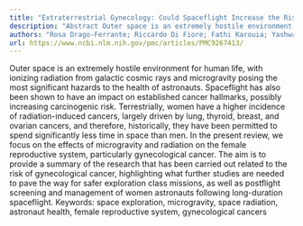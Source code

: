 ```yaml
---
title: "Extraterrestrial Gynecology: Could Spaceflight Increase the Risk of Developing Cancer in Female Astronauts? An Updated Review"
description: "Abstract Outer space is an extremely hostile environment for human life, with ionizing radiation from galactic cosmic rays and microgravity posing the most significant hazards to the health of astrona..."
authors: "Rosa Drago-Ferrante; Riccardo Di Fiore; Fathi Karouia; Yashwanth Subbannayya; Saswati Das; Begum Aydogan Mathyk; Shehbeel Arif; Ana Paula Guevara-Cerdán; Allen Seylani; Aman Singh Galsinh; Weronika Kukulska; Joseph Borg; Sherif Suleiman; David Marshall Porterfield; Andrea Camera; Lane K Christenson; April Elizabeth Ronca; Jonathan G Steller; Afshin Beheshti; Jean Calleja-Agius; John Lawler; Khaled Kamal"
url: https://www.ncbi.nlm.nih.gov/pmc/articles/PMC9267413/
---
```


Outer space is an extremely hostile environment for human life, with ionizing radiation from galactic cosmic rays and microgravity posing the most significant hazards to the health of astronauts. Spaceflight has also been shown to have an impact on established cancer hallmarks, possibly increasing carcinogenic risk. Terrestrially, women have a higher incidence of radiation-induced cancers, largely driven by lung, thyroid, breast, and ovarian cancers, and therefore, historically, they have been permitted to spend significantly less time in space than men. In the present review, we focus on the effects of microgravity and radiation on the female reproductive system, particularly gynecological cancer. The aim is to provide a summary of the research that has been carried out related to the risk of gynecological cancer, highlighting what further studies are needed to pave the way for safer exploration class missions, as well as postflight screening and management of women astronauts following long-duration spaceflight. Keywords: space exploration, microgravity, space radiation, astronaut health, female reproductive system, gynecological cancers
